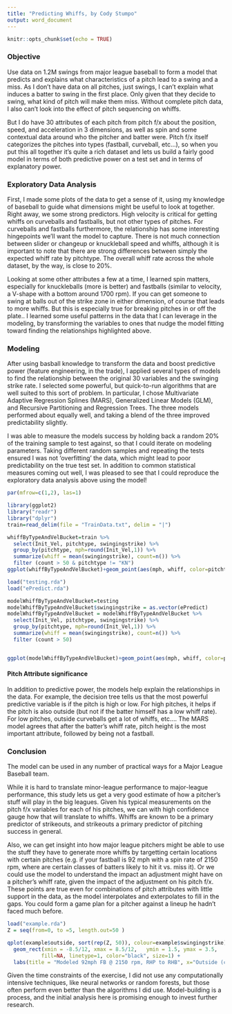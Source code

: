 ```yaml
---
title: "Predicting Whiffs, by Cody Stumpo"
output: word_document
---
```


```r
knitr::opts_chunk$set(echo = TRUE)
```

### Objective

Use data on 1.2M swings from major league baseball to form a model that predicts and explains what characteristics of a pitch lead to a swing and a miss. As I don't have data on all pitches, just swings, I can't explain what induces a batter to swing in the first place. Only given that they decide to swing, what kind of pitch will make them miss. Without complete pitch data, I also can't look into the effect of pitch sequencing on whiffs. 

But I do have 30 attributes of each pitch from pitch f/x about the position, speed, and acceleration in 3 dimensions, as well as spin and some contextual data around who the pitcher and batter were.  Pitch f/x itself categorizes the pitches into types (fastball, curveball, etc...), so when you put this all together it's quite a rich dataset and lets us build a fairly good model in terms of both predictive power on a test set and in terms of explanatory power.

### Exploratory Data Analysis
First, I made some plots of the data to get a sense of it, using my knowledge of baseball to guide what dimensions might be useful to look at together.
Right away, we some strong predictors.  High velocity is critical for getting whiffs on curveballs and fastballs, but not other types of pitches.  For curveballs and fastballs furthermore, the relationship has some interesting hingepoints we'll want the model to capture.  There is not much connection between slider or changeup or knuckleball speed and whiffs, although it is important to note that there are strong differences between simply the expected whiff rate by pitchtype. The overall whiff rate across the whole dataset, by the way, is close to 20%.

Looking at some other attributes a few at a time, I learned spin matters, especially for knuckleballs (more is better) and fastballs (similar to velocity, a V-shape with a bottom around 1700 rpm).
If you can get someone to swing at balls out of the strike zone in either dimension, of course that leads to more whiffs. But this is especially true for breaking pitches in or off the plate..
I learned some useful patterns in the data that I can leverage in the modeling, by transforming the variables to ones that nudge the model fitting toward finding the relationships highlighted above.

### Modeling

After using basball knowledge to transform the data and boost predictive power (feature engineering, in the trade), I applied several types of models to find the relationship between the original 30 variables and the swinging strike rate. I selected some powerful, but quick-to-run algorithms that are well suited to this sort of problem. In particular, I chose Multivariate Adaptive Regression Splines (MARS), Generalized Linear Models (GLM), and Recursive Partitioning and Regression Trees.  The three models performed about equally well, and taking a blend of the three improved predictability slightly.

I was able to measure the models success by holding back a random 20% of the training sample to test against, so that I could iterate on modeling parameters.  Taking different random samples and repeating the tests ensured I was not 'overfitting' the data, which might lead to poor predictability on the true test set.  In addition to common statistical measures coming out well, I was pleased to see that I could reproduce the exploratory data analysis above using the model!

```r
par(mfrow=c(1,2), las=1)

library(ggplot2)
library("readr")
library("dplyr")
train=read_delim(file = "TrainData.txt", delim = "|")

whiffByTypeAndVelBucket=train %>%
  select(Init_Vel, pitchtype, swingingstrike) %>%
  group_by(pitchtype, mph=round(Init_Vel,1)) %>%
  summarize(whiff = mean(swingingstrike), count=n()) %>%
  filter (count > 50 & pitchtype != "KN")
ggplot(whiffByTypeAndVelBucket)+geom_point(aes(mph, whiff, color=pitchtype), size=2)+labs(title="Data")

load("testing.rda")
load("ePredict.rda")

modelWhiffByTypeAndVelBucket=testing
modelWhiffByTypeAndVelBucket$swingingstrike = as.vector(ePredict)
modelWhiffByTypeAndVelBucket = modelWhiffByTypeAndVelBucket %>%
  select(Init_Vel, pitchtype, swingingstrike) %>%
  group_by(pitchtype, mph=round(Init_Vel,1)) %>%
  summarize(whiff = mean(swingingstrike), count=n()) %>%
  filter (count > 50)


ggplot(modelWhiffByTypeAndVelBucket)+geom_point(aes(mph, whiff, color=pitchtype), size=2)+labs(title="Model")


```


#### Pitch Attribute significance
In addition to predictive power, the models help explain the relationships in the data. For example, the decision tree tells us that the most powerful predictive variable is if the pitch is high or low. For high pitches, it helps if the pitch is also outside (but not if the batter himself has a low whiff rate). For low pitches, outside curveballs get a lot of whiffs, etc....
The MARS model agrees that after the batter's whiff rate, pitch height is the most important attribute, followed by being not a fastball.

### Conclusion
The model can be used in any number of practical ways for a Major League Baseball team.

While it is hard to translate minor-league performance to major-league performance, this study lets us get a very good estimate of how a pitcher's stuff will play in the big leagues.  Given his typical measurements on the pitch f/x variables for each of his pitches, we can with high confidence gauge how that will translate to whiffs. Whiffs are known to be a primary predictor of strikeouts, and strikeouts a primary predictor of pitching success in general.

Also, we can get insight into how major league pitchers might be able to use the stuff they have to generate more whiffs by targetting certain locations with certain pitches  (e.g. if your fastball is 92 mph with a spin rate of 2150 rpm, where are certain classes of batters likely to hit it vs. miss it). Or we could use the model to understand the impact an adjustment might have on a pitcher's whiff rate, given the impact of the adjustment on his pitch f/x. These points are true even for combinations of pitch attributes with little support in the data, as the model interpolates and exterpolates to fill in the gaps. You could form a game plan for a pitcher against a lineup he hadn't faced much before.

```r

load("example.rda")
Z = seq(from=0, to =5, length.out=50 )

qplot(example$outside, sort(rep(Z, 50)), colour=example$swingingstrike) + scale_colour_gradient(limits=c(0, 1), low="green", high="red") +
  geom_rect(xmin = -8.5/12, xmax = 8.5/12,   ymin = 1.5, ymax = 3.5, 
           fill=NA, linetype=1, color="black", size=1) +
  labs(title = "Modeled 92mph FB @ 2150 rpm, RHP to RHB", x="Outside (catcher's POV)", y = "Pitch Height", colour="Whiff")


```

Given the time constraints of the exercise, I did not use any computationally intensive techniques, like neural networks or random forests, but those often perform even better than the algorithms I did use. Model-building is a process, and the initial analysis here is promising enough to invest further research.
